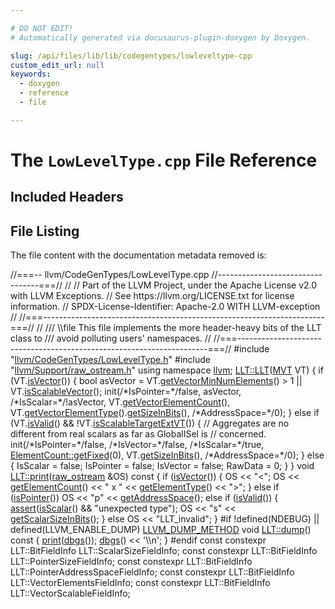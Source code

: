 ```yaml
---

# DO NOT EDIT!
# Automatically generated via docusaurus-plugin-doxygen by Doxygen.

slug: /api/files/lib/lib/codegentypes/lowleveltype-cpp
custom_edit_url: null
keywords:
  - doxygen
  - reference
  - file

---
```





# The `LowLevelType.cpp` File Reference

<DoxygenPage pluginConfig={pluginConfig}>



## Included Headers

<IncludesList>
<IncludesListItem
  filePath="llvm/CodeGenTypes/LowLevelType.h"
  permalink="/docs/api/files/include/include/llvm/include/llvm/codegentypes/lowleveltype-h"
  isLocal="true" />
<IncludesListItem
  filePath="llvm/Support/raw_ostream.h"
  permalink="/docs/api/files/include/include/llvm/include/llvm/support/raw-ostream-h"
  isLocal="true" />
</IncludesList>


## File Listing

The file content with the documentation metadata removed is:

<ProgramListing>

<Link id="l00001" /><CodeLine lineNumber="1"><span class="doxyHighlightComment">//===-- llvm/CodeGenTypes/LowLevelType.cpp</span></CodeLine>
<Link id="l00002" /><CodeLine lineNumber="2"><span class="doxyHighlightComment">//---------------------------------===//</span></CodeLine>
<Link id="l00003" /><CodeLine lineNumber="3"><span class="doxyHighlightComment">//</span></CodeLine>
<Link id="l00004" /><CodeLine lineNumber="4"><span class="doxyHighlightComment">// Part of the LLVM Project, under the Apache License v2.0 with LLVM Exceptions.</span></CodeLine>
<Link id="l00005" /><CodeLine lineNumber="5"><span class="doxyHighlightComment">// See https://llvm.org/LICENSE.txt for license information.</span></CodeLine>
<Link id="l00006" /><CodeLine lineNumber="6"><span class="doxyHighlightComment">// SPDX-License-Identifier: Apache-2.0 WITH LLVM-exception</span></CodeLine>
<Link id="l00007" /><CodeLine lineNumber="7"><span class="doxyHighlightComment">//</span></CodeLine>
<Link id="l00008" /><CodeLine lineNumber="8"><span class="doxyHighlightComment">//===----------------------------------------------------------------------===//</span></CodeLine>
<Link id="l00009" /><CodeLine lineNumber="9"><span class="doxyHighlightComment">//</span></CodeLine>
<Link id="l00010" /><CodeLine lineNumber="10"><span class="doxyHighlightComment">/// \\file This file implements the more header-heavy bits of the LLT class to</span></CodeLine>
<Link id="l00011" /><CodeLine lineNumber="11"><span class="doxyHighlightComment">/// avoid polluting users&#39; namespaces.</span></CodeLine>
<Link id="l00012" /><CodeLine lineNumber="12"><span class="doxyHighlightComment">//</span></CodeLine>
<Link id="l00013" /><CodeLine lineNumber="13"><span class="doxyHighlightComment">//===----------------------------------------------------------------------===//</span></CodeLine>
<Link id="l00014" /><CodeLine lineNumber="14"></CodeLine>
<Link id="l00015" /><CodeLine lineNumber="15"><span class="doxyHighlightPreprocessor">#include &quot;<a href="/docs/api/files/include/include/llvm/include/llvm/codegentypes/lowleveltype-h">llvm/CodeGenTypes/LowLevelType.h</a>&quot;</span></CodeLine>
<Link id="l00016" /><CodeLine lineNumber="16"><span class="doxyHighlightPreprocessor">#include &quot;<a href="/docs/api/files/include/include/llvm/include/llvm/support/raw-ostream-h">llvm/Support/raw&#95;ostream.h</a>&quot;</span></CodeLine>
<Link id="l00017" /><CodeLine lineNumber="17"><span class="doxyHighlightKeyword">using namespace </span><span class="doxyHighlight"><a href="/docs/api/namespaces/llvm">llvm</a>;</span></CodeLine>
<Link id="l00018" /><CodeLine lineNumber="18"></CodeLine>
<Link id="l00019" /><CodeLine lineNumber="19" lineLink="/docs/api/classes/llvm/llt/#af5a8919ec199949c9c5241e6c59872b5"><span class="doxyHighlight"><a href="/docs/api/classes/llvm/llt/#a9de4bf39741198a8e6712bd7ec1acd95">LLT::LLT</a>(<a href="/docs/api/classes/llvm/mvt">MVT</a> VT) &#123;</span></CodeLine>
<Link id="l00020" /><CodeLine lineNumber="20"><span class="doxyHighlight">  </span><span class="doxyHighlightKeywordFlow">if</span><span class="doxyHighlight"> (VT.<a href="/docs/api/classes/llvm/mvt/#a425636b56fa037ed7b19ef7f9de30df9">isVector</a>()) &#123;</span></CodeLine>
<Link id="l00021" /><CodeLine lineNumber="21"><span class="doxyHighlight">    </span><span class="doxyHighlightKeywordType">bool</span><span class="doxyHighlight"> asVector = VT.<a href="/docs/api/classes/llvm/mvt/#a1eb420ba23c865af3024a336e491b983">getVectorMinNumElements</a>() &gt; 1 || VT.<a href="/docs/api/classes/llvm/mvt/#a447ebcc5de7a1d9bc163862bf2c78e41">isScalableVector</a>();</span></CodeLine>
<Link id="l00022" /><CodeLine lineNumber="22"><span class="doxyHighlight">    init(</span><span class="doxyHighlightComment">/&#42;IsPointer=&#42;/</span><span class="doxyHighlightKeyword">false</span><span class="doxyHighlight">, asVector, </span><span class="doxyHighlightComment">/&#42;IsScalar=&#42;/</span><span class="doxyHighlight">!asVector,</span></CodeLine>
<Link id="l00023" /><CodeLine lineNumber="23"><span class="doxyHighlight">         VT.<a href="/docs/api/classes/llvm/mvt/#aa1abe2e0d36a43d780ce54ea3b197217">getVectorElementCount</a>(), VT.<a href="/docs/api/classes/llvm/mvt/#ad3ff408f213bef998f49952c6c3711fb">getVectorElementType</a>().<a href="/docs/api/classes/llvm/mvt/#a7be7c6dd92efc0d6f866d4a3b433eed0">getSizeInBits</a>(),</span></CodeLine>
<Link id="l00024" /><CodeLine lineNumber="24"><span class="doxyHighlight">         </span><span class="doxyHighlightComment">/&#42;AddressSpace=&#42;/</span><span class="doxyHighlight">0);</span></CodeLine>
<Link id="l00025" /><CodeLine lineNumber="25"><span class="doxyHighlight">  &#125; </span><span class="doxyHighlightKeywordFlow">else</span><span class="doxyHighlight"> </span><span class="doxyHighlightKeywordFlow">if</span><span class="doxyHighlight"> (VT.<a href="/docs/api/classes/llvm/mvt/#adde2b3c4de4c4ded2b80ff32f1020b9b">isValid</a>() &amp;&amp; !VT.<a href="/docs/api/classes/llvm/mvt/#a2d0eea72b9e8c302a78fe1f61eb43620">isScalableTargetExtVT</a>()) &#123;</span></CodeLine>
<Link id="l00026" /><CodeLine lineNumber="26"><span class="doxyHighlight">    </span><span class="doxyHighlightComment">// Aggregates are no different from real scalars as far as GlobalISel is</span></CodeLine>
<Link id="l00027" /><CodeLine lineNumber="27"><span class="doxyHighlight">    </span><span class="doxyHighlightComment">// concerned.</span></CodeLine>
<Link id="l00028" /><CodeLine lineNumber="28"><span class="doxyHighlight">    init(</span><span class="doxyHighlightComment">/&#42;IsPointer=&#42;/</span><span class="doxyHighlightKeyword">false</span><span class="doxyHighlight">, </span><span class="doxyHighlightComment">/&#42;IsVector=&#42;/</span><span class="doxyHighlightKeyword">false</span><span class="doxyHighlight">, </span><span class="doxyHighlightComment">/&#42;IsScalar=&#42;/</span><span class="doxyHighlightKeyword">true</span><span class="doxyHighlight">,</span></CodeLine>
<Link id="l00029" /><CodeLine lineNumber="29"><span class="doxyHighlight">         <a href="/docs/api/classes/llvm/elementcount/#a584cb8dfa0090b33a969c4dda27337f6">ElementCount::getFixed</a>(0), VT.<a href="/docs/api/classes/llvm/mvt/#a7be7c6dd92efc0d6f866d4a3b433eed0">getSizeInBits</a>(), </span><span class="doxyHighlightComment">/&#42;AddressSpace=&#42;/</span><span class="doxyHighlight">0);</span></CodeLine>
<Link id="l00030" /><CodeLine lineNumber="30"><span class="doxyHighlight">  &#125; </span><span class="doxyHighlightKeywordFlow">else</span><span class="doxyHighlight"> &#123;</span></CodeLine>
<Link id="l00031" /><CodeLine lineNumber="31"><span class="doxyHighlight">    IsScalar = </span><span class="doxyHighlightKeyword">false</span><span class="doxyHighlight">;</span></CodeLine>
<Link id="l00032" /><CodeLine lineNumber="32"><span class="doxyHighlight">    IsPointer = </span><span class="doxyHighlightKeyword">false</span><span class="doxyHighlight">;</span></CodeLine>
<Link id="l00033" /><CodeLine lineNumber="33"><span class="doxyHighlight">    IsVector = </span><span class="doxyHighlightKeyword">false</span><span class="doxyHighlight">;</span></CodeLine>
<Link id="l00034" /><CodeLine lineNumber="34"><span class="doxyHighlight">    RawData = 0;</span></CodeLine>
<Link id="l00035" /><CodeLine lineNumber="35"><span class="doxyHighlight">  &#125;</span></CodeLine>
<Link id="l00036" /><CodeLine lineNumber="36"><span class="doxyHighlight">&#125;</span></CodeLine>
<Link id="l00037" /><CodeLine lineNumber="37"></CodeLine>
<Link id="l00038" /><CodeLine lineNumber="38" lineLink="/docs/api/classes/llvm/llt/#a1872b438567a6c68dcfb0bf0bfc18631"><span class="doxyHighlightKeywordType">void</span><span class="doxyHighlight"> <a href="/docs/api/classes/llvm/llt/#a1872b438567a6c68dcfb0bf0bfc18631">LLT::print</a>(<a href="/docs/api/classes/llvm/raw-ostream">raw&#95;ostream</a> &amp;OS)</span><span class="doxyHighlightKeyword"> const </span><span class="doxyHighlight">&#123;</span></CodeLine>
<Link id="l00039" /><CodeLine lineNumber="39"><span class="doxyHighlight">  </span><span class="doxyHighlightKeywordFlow">if</span><span class="doxyHighlight"> (<a href="/docs/api/classes/llvm/llt/#a7da5cc6e8aadd4d5fb6dd68f8ec12b7e">isVector</a>()) &#123;</span></CodeLine>
<Link id="l00040" /><CodeLine lineNumber="40"><span class="doxyHighlight">    OS &lt;&lt; </span><span class="doxyHighlightStringLiteral">&quot;&lt;&quot;</span><span class="doxyHighlight">;</span></CodeLine>
<Link id="l00041" /><CodeLine lineNumber="41"><span class="doxyHighlight">    OS &lt;&lt; <a href="/docs/api/classes/llvm/llt/#aa911a7e9e51b7ed20810fc819efe6a26">getElementCount</a>() &lt;&lt; </span><span class="doxyHighlightStringLiteral">&quot; x &quot;</span><span class="doxyHighlight"> &lt;&lt; <a href="/docs/api/classes/llvm/llt/#aa24450f600cabd7212bd264a6dbc190c">getElementType</a>() &lt;&lt; </span><span class="doxyHighlightStringLiteral">&quot;&gt;&quot;</span><span class="doxyHighlight">;</span></CodeLine>
<Link id="l00042" /><CodeLine lineNumber="42"><span class="doxyHighlight">  &#125; </span><span class="doxyHighlightKeywordFlow">else</span><span class="doxyHighlight"> </span><span class="doxyHighlightKeywordFlow">if</span><span class="doxyHighlight"> (<a href="/docs/api/classes/llvm/llt/#a9d825f5954d7bd527aea490668c624c6">isPointer</a>())</span></CodeLine>
<Link id="l00043" /><CodeLine lineNumber="43"><span class="doxyHighlight">    OS &lt;&lt; </span><span class="doxyHighlightStringLiteral">&quot;p&quot;</span><span class="doxyHighlight"> &lt;&lt; <a href="/docs/api/classes/llvm/llt/#ac33fa4c8cfeb9287f51f95404a459de8">getAddressSpace</a>();</span></CodeLine>
<Link id="l00044" /><CodeLine lineNumber="44"><span class="doxyHighlight">  </span><span class="doxyHighlightKeywordFlow">else</span><span class="doxyHighlight"> </span><span class="doxyHighlightKeywordFlow">if</span><span class="doxyHighlight"> (<a href="/docs/api/classes/llvm/llt/#a69fb30748f1b3e8a0affd486a9f59f6d">isValid</a>()) &#123;</span></CodeLine>
<Link id="l00045" /><CodeLine lineNumber="45"><span class="doxyHighlight">    <a href="/docs/api/files/lib/lib/target/lib/target/amdgpu/silowercontrolflow-cpp/#a4868c5d81c5ccc98c47aeab6244346a0">assert</a>(<a href="/docs/api/classes/llvm/llt/#a3989251b1a714fc8296685f77eac6e87">isScalar</a>() &amp;&amp; </span><span class="doxyHighlightStringLiteral">&quot;unexpected type&quot;</span><span class="doxyHighlight">);</span></CodeLine>
<Link id="l00046" /><CodeLine lineNumber="46"><span class="doxyHighlight">    OS &lt;&lt; </span><span class="doxyHighlightStringLiteral">&quot;s&quot;</span><span class="doxyHighlight"> &lt;&lt; <a href="/docs/api/classes/llvm/llt/#a32472b5afd0ae6edb4a233a25056a6aa">getScalarSizeInBits</a>();</span></CodeLine>
<Link id="l00047" /><CodeLine lineNumber="47"><span class="doxyHighlight">  &#125; </span><span class="doxyHighlightKeywordFlow">else</span></CodeLine>
<Link id="l00048" /><CodeLine lineNumber="48"><span class="doxyHighlight">    OS &lt;&lt; </span><span class="doxyHighlightStringLiteral">&quot;LLT&#95;invalid&quot;</span><span class="doxyHighlight">;</span></CodeLine>
<Link id="l00049" /><CodeLine lineNumber="49"><span class="doxyHighlight">&#125;</span></CodeLine>
<Link id="l00050" /><CodeLine lineNumber="50"></CodeLine>
<Link id="l00051" /><CodeLine lineNumber="51"><span class="doxyHighlightPreprocessor">#if !defined(NDEBUG) || defined(LLVM&#95;ENABLE&#95;DUMP)</span></CodeLine>
<Link id="l00052" /><CodeLine lineNumber="52" lineLink="/docs/api/classes/llvm/llt/#adbe2b50c065f9de917bf34a1d573253b"><span class="doxyHighlight"><a href="/docs/api/files/include/include/llvm/include/llvm/support/compiler-h/#aa863693eef567397d9c292da5bf22d34">LLVM&#95;DUMP&#95;METHOD</a> </span><span class="doxyHighlightKeywordType">void</span><span class="doxyHighlight"> <a href="/docs/api/classes/llvm/llt/#adbe2b50c065f9de917bf34a1d573253b">LLT::dump</a>()</span><span class="doxyHighlightKeyword"> const </span><span class="doxyHighlight">&#123;</span></CodeLine>
<Link id="l00053" /><CodeLine lineNumber="53"><span class="doxyHighlight">  <a href="/docs/api/classes/llvm/llt/#a1872b438567a6c68dcfb0bf0bfc18631">print</a>(<a href="/docs/api/namespaces/llvm/#a7c46c742c31be54870e2038048e6b391">dbgs</a>());</span></CodeLine>
<Link id="l00054" /><CodeLine lineNumber="54"><span class="doxyHighlight">  <a href="/docs/api/namespaces/llvm/#a7c46c742c31be54870e2038048e6b391">dbgs</a>() &lt;&lt; </span><span class="doxyHighlightCharLiteral">&#39;\\n&#39;</span><span class="doxyHighlight">;</span></CodeLine>
<Link id="l00055" /><CodeLine lineNumber="55"><span class="doxyHighlight">&#125;</span></CodeLine>
<Link id="l00056" /><CodeLine lineNumber="56"><span class="doxyHighlightPreprocessor">#endif</span></CodeLine>
<Link id="l00057" /><CodeLine lineNumber="57"></CodeLine>
<Link id="l00058" /><CodeLine lineNumber="58"><span class="doxyHighlightKeyword">const</span><span class="doxyHighlight"> </span><span class="doxyHighlightKeyword">constexpr</span><span class="doxyHighlight"> LLT::BitFieldInfo LLT::ScalarSizeFieldInfo;</span></CodeLine>
<Link id="l00059" /><CodeLine lineNumber="59"><span class="doxyHighlightKeyword">const</span><span class="doxyHighlight"> </span><span class="doxyHighlightKeyword">constexpr</span><span class="doxyHighlight"> LLT::BitFieldInfo LLT::PointerSizeFieldInfo;</span></CodeLine>
<Link id="l00060" /><CodeLine lineNumber="60"><span class="doxyHighlightKeyword">const</span><span class="doxyHighlight"> </span><span class="doxyHighlightKeyword">constexpr</span><span class="doxyHighlight"> LLT::BitFieldInfo LLT::PointerAddressSpaceFieldInfo;</span></CodeLine>
<Link id="l00061" /><CodeLine lineNumber="61"><span class="doxyHighlightKeyword">const</span><span class="doxyHighlight"> </span><span class="doxyHighlightKeyword">constexpr</span><span class="doxyHighlight"> LLT::BitFieldInfo LLT::VectorElementsFieldInfo;</span></CodeLine>
<Link id="l00062" /><CodeLine lineNumber="62"><span class="doxyHighlightKeyword">const</span><span class="doxyHighlight"> </span><span class="doxyHighlightKeyword">constexpr</span><span class="doxyHighlight"> LLT::BitFieldInfo LLT::VectorScalableFieldInfo;</span></CodeLine>

</ProgramListing>


</DoxygenPage>
